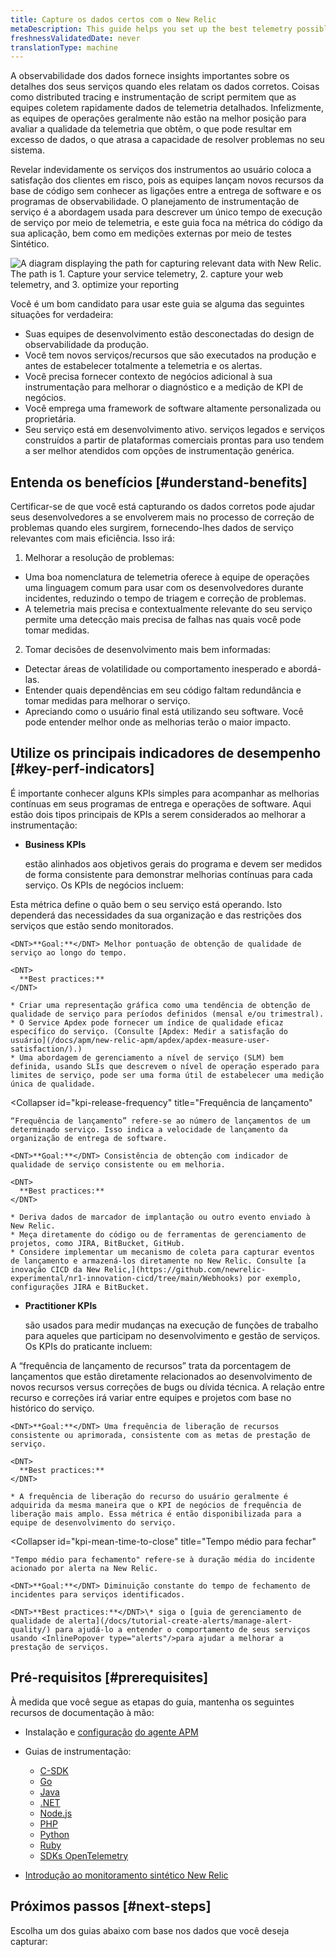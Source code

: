 ```yaml
---
title: Capture os dados certos com o New Relic
metaDescription: This guide helps you set up the best telemetry possible to describe the runtime operation of your services.
freshnessValidatedDate: never
translationType: machine
---
```



A observabilidade dos dados fornece insights importantes sobre os detalhes dos seus serviços quando eles relatam os dados corretos. Coisas como distributed tracing e instrumentação de script permitem que as equipes coletem rapidamente dados de telemetria detalhados. Infelizmente, as equipes de operações geralmente não estão na melhor posição para avaliar a qualidade da telemetria que obtêm, o que pode resultar em excesso de dados, o que atrasa a capacidade de resolver problemas no seu sistema.

Revelar indevidamente os serviços dos instrumentos ao usuário coloca a satisfação dos clientes em risco, pois as equipes lançam novos recursos da base de código sem conhecer as ligações entre a entrega de software e os programas de observabilidade. O planejamento de instrumentação de serviço é a abordagem usada para descrever um único tempo de execução de serviço por meio de telemetria, e este guia foca na métrica do código da sua aplicação, bem como em medições externas por meio de testes Sintético.

<img
  title="Capture the right data"
  alt="A diagram displaying the path for capturing relevant data with New Relic. The path is 1. Capture your service telemetry, 2. capture your web telemetry, and 3. optimize your reporting"
  src={captureDiagram}
/>

Você é um bom candidato para usar este guia se alguma das seguintes situações for verdadeira:

* Suas equipes de desenvolvimento estão desconectadas do design de observabilidade da produção.
* Você tem novos serviços/recursos que são executados na produção e antes de estabelecer totalmente a telemetria e os alertas.
* Você precisa fornecer contexto de negócios adicional à sua instrumentação para melhorar o diagnóstico e a medição de KPI de negócios.
* Você emprega uma framework de software altamente personalizada ou proprietária.
* Seu serviço está em desenvolvimento ativo. serviços legados e serviços construídos a partir de plataformas comerciais prontas para uso tendem a ser melhor atendidos com opções de instrumentação genérica.

## Entenda os benefícios [#understand-benefits]

Certificar-se de que você está capturando os dados corretos pode ajudar seus desenvolvedores a se envolverem mais no processo de correção de problemas quando eles surgirem, fornecendo-lhes dados de serviço relevantes com mais eficiência. Isso irá:

1. Melhorar a resolução de problemas:

* Uma boa nomenclatura de telemetria oferece à equipe de operações uma linguagem comum para usar com os desenvolvedores durante incidentes, reduzindo o tempo de triagem e correção de problemas.
* A telemetria mais precisa e contextualmente relevante do seu serviço permite uma detecção mais precisa de falhas nas quais você pode tomar medidas.

2. Tomar decisões de desenvolvimento mais bem informadas:

* Detectar áreas de volatilidade ou comportamento inesperado e abordá-las.
* Entender quais dependências em seu código faltam redundância e tomar medidas para melhorar o serviço.
* Apreciando como o usuário final está utilizando seu software. Você pode entender melhor onde as melhorias terão o maior impacto.

## Utilize os principais indicadores de desempenho [#key-perf-indicators]

É importante conhecer alguns KPIs simples para acompanhar as melhorias contínuas em seus programas de entrega e operações de software. Aqui estão dois tipos principais de KPIs a serem considerados ao melhorar a instrumentação:

* <DNT>**Business KPIs**</DNT>

  estão alinhados aos objetivos gerais do programa e devem ser medidos de forma consistente para demonstrar melhorias contínuas para cada serviço. Os KPIs de negócios incluem:

<CollapserGroup>
  <Collapser
    id="kpi-service-quality"
    title="Qualidade de serviço"
  >
    Esta métrica define o quão bem o seu serviço está operando. Isto dependerá das necessidades da sua organização e das restrições dos serviços que estão sendo monitorados.

    <DNT>**Goal:**</DNT> Melhor pontuação de obtenção de qualidade de serviço ao longo do tempo.

    <DNT>
      **Best practices:**
    </DNT>

    * Criar uma representação gráfica como uma tendência de obtenção de qualidade de serviço para períodos definidos (mensal e/ou trimestral).
    * O Service Apdex pode fornecer um índice de qualidade eficaz específico do serviço. (Consulte [Apdex: Medir a satisfação do usuário](/docs/apm/new-relic-apm/apdex/apdex-measure-user-satisfaction/).)
    * Uma abordagem de gerenciamento a nível de serviço (SLM) bem definida, usando SLIs que descrevem o nível de operação esperado para limites de serviço, pode ser uma forma útil de estabelecer uma medição única de qualidade.
  </Collapser>

  <Collapser
    id="kpi-release-frequency"
    title="Frequência de lançamento"
  >
    “Frequência de lançamento” refere-se ao número de lançamentos de um determinado serviço. Isso indica a velocidade de lançamento da organização de entrega de software.

    <DNT>**Goal:**</DNT> Consistência de obtenção com indicador de qualidade de serviço consistente ou em melhoria.

    <DNT>
      **Best practices:**
    </DNT>

    * Deriva dados de marcador de implantação ou outro evento enviado à New Relic.
    * Meça diretamente do código ou de ferramentas de gerenciamento de projetos, como JIRA, BitBucket, GitHub.
    * Considere implementar um mecanismo de coleta para capturar eventos de lançamento e armazená-los diretamente no New Relic. Consulte [a inovação CICD da New Relic,](https://github.com/newrelic-experimental/nr1-innovation-cicd/tree/main/Webhooks) por exemplo, configurações JIRA e BitBucket.
  </Collapser>
</CollapserGroup>

* <DNT>**Practitioner KPIs**</DNT>

  são usados para medir mudanças na execução de funções de trabalho para aqueles que participam no desenvolvimento e gestão de serviços. Os KPIs do praticante incluem:

<CollapserGroup>
  <Collapser
    id="kpi-feature-release-frequency"
    title="Frequência de liberação de recurso"
  >
    A “frequência de lançamento de recursos” trata da porcentagem de lançamentos que estão diretamente relacionados ao desenvolvimento de novos recursos versus correções de bugs ou dívida técnica. A relação entre recurso e correções irá variar entre equipes e projetos com base no histórico do serviço.

    <DNT>**Goal:**</DNT> Uma frequência de liberação de recursos consistente ou aprimorada, consistente com as metas de prestação de serviço.

    <DNT>
      **Best practices:**
    </DNT>

    * A frequência de liberação do recurso do usuário geralmente é adquirida da mesma maneira que o KPI de negócios de frequência de liberação mais amplo. Essa métrica é então disponibilizada para a equipe de desenvolvimento do serviço.
  </Collapser>

  <Collapser
    id="kpi-mean-time-to-close"
    title="Tempo médio para fechar"
  >
    "Tempo médio para fechamento" refere-se à duração média do incidente acionado por alerta na New Relic.

    <DNT>**Goal:**</DNT> Diminuição constante do tempo de fechamento de incidentes para serviços identificados.

    <DNT>**Best practices:**</DNT>\* siga o [guia de gerenciamento de qualidade de alerta](/docs/tutorial-create-alerts/manage-alert-quality/) para ajudá-lo a entender o comportamento de seus serviços usando <InlinePopover type="alerts"/>para ajudar a melhorar a prestação de serviços.
  </Collapser>
</CollapserGroup>

## Pré-requisitos [#prerequisites]

À medida que você segue as etapas do guia, mantenha os seguintes recursos de documentação à mão:

* Instalação e [configuração](/docs/new-relic-one/install-configure/configure-new-relic-agents) [do agente APM](/docs/new-relic-one/install-configure/install-new-relic/#apm-install)

* Guias de instrumentação:

  * [C-SDK](/docs/apm/agents/c-sdk/instrumentation/instrument-your-app-c-sdk)
  * [Go](/docs/apm/agents/go-agent/instrumentation)
  * [Java](/docs/apm/agents/java-agent/custom-instrumentation/java-custom-instrumentation)
  * [.NET](/docs/apm/agents/net-agent/custom-instrumentation/introduction-net-custom-instrumentation)
  * [Node.js](/docs/apm/agents/nodejs-agent/extend-your-instrumentation/nodejs-custom-instrumentation)
  * [PHP](/docs/apm/agents/php-agent/php-agent-api/)
  * [Python](/docs/apm/agents/python-agent/custom-instrumentation/python-custom-instrumentation/)
  * [Ruby](/docs/apm/agents/ruby-agent/api-guides/ruby-custom-instrumentation/)
  * [SDKs OpenTelemetry](https://opensource.newrelic.com/projects/open-telemetry)

* [Introdução ao monitoramento sintético New Relic](/docs/synthetics/)

## Próximos passos [#next-steps]

Escolha um dos guias abaixo com base nos dados que você deseja capturar:

<DocTiles>
  <DocTile
    title="Capture service telemetry"
    path="/docs/tutorial-reporting-data/capture-service-telemetry/"
  />

  <DocTile
    title="Capture web telemetry"
    path="/docs/tutorial-reporting-data/capture-web-telemetry/"
  />
</DocTiles>